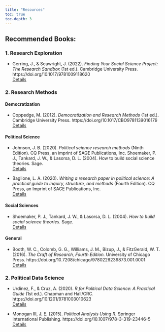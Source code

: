 ```yaml
---
title: "Resources"
toc: true
toc-depth: 3
---
```



## Recommended Books:

### 1. Research Exploration

- Gerring, J., & Seawright, J. (2022). *Finding Your Social Science Project: The Research Sandbox* (1st ed.). Cambridge University Press. https://doi.org/10.1017/9781009118620  
[Details](https://doi.org/10.1017/9781009118620)


### 2. Research Methods

#### Democratization
- Coppedge, M. (2012). *Democratization and Research Methods* (1st ed.). Cambridge University Press. https://doi.org/10.1017/CBO9781139016179  
[Details](https://doi.org/10.1017/CBO9781139016179)

#### Political Science

- Johnson, J. B. (2020). *Political science research methods* (Ninth Edition). CQ Press, an imprint of SAGE Publications, Inc.
Shoemaker, P. J., Tankard, J. W., & Lasorsa, D. L. (2004). How to build social science theories. Sage.  
[Details](https://us.sagepub.com/en-us/nam/political-science-research-methods/book257383)

- Baglione, L. A. (2020). *Writing a research paper in political science: A practical guide to inquiry, structure, and methods* (Fourth Edition). CQ Press, an Imprint of SAGE Publications, Inc.  
[Details](https://us.sagepub.com/en-us/nam/writing-a-research-paper-in-political-science/book249472)

#### Social Sciences

- Shoemaker, P. J., Tankard, J. W., & Lasorsa, D. L. (2004). *How to build social science theories.* Sage.  
[Details](https://us.sagepub.com/en-us/nam/how-to-build-social-science-theories/book225356)


#### General

- Booth, W. C., Colomb, G. G., Williams, J. M., Bizup, J., & FitzGerald, W. T. (2016). *The Craft of Research, Fourth Edition.* University of Chicago Press. https://doi.org/10.7208/chicago/9780226239873.001.0001  
[Details](https://doi.org/10.7208/chicago/9780226239873.001.0001)


### 2. Political Data Science

- Urdinez, F., & Cruz, A. (2020). *R for Political Data Science: A Practical Guide* (1st ed.). Chapman and Hall/CRC. https://doi.org/10.1201/9781003010623  
[Details](https://doi.org/10.1201/9781003010623)


- Monogan III, J. E. (2015). *Political Analysis Using R.* Springer International Publishing. https://doi.org/10.1007/978-3-319-23446-5  
[Details](https://doi.org/10.1007/978-3-319-23446-5)
